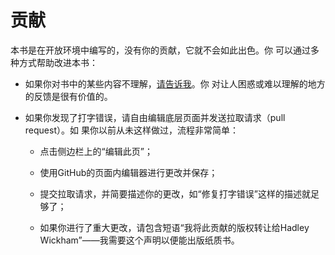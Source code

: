 # 贡献 {#sec-contributing}

本书是在开放环境中编写的，没有你的贡献，它就不会如此出色。你
可以通过多种方式帮助改进本书：

-   如果你对书中的某些内容不理解，[请告诉我](mailto:h.wickham@gmail.com)。你
    对让人困惑或难以理解的地方的反馈是很有价值的。

-   如果你发现了打字错误，请自由编辑底层页面并发送拉取请求（pull request）。如
    果你以前从未这样做过，流程非常简单：

    -   点击侧边栏上的“编辑此页”；

    -   使用GitHub的页面内编辑器进行更改并保存；

    -   提交拉取请求，并简要描述你的更改，如“修复打字错误”这样的描述就足够了；

    -   如果你进行了重大更改，请包含短语“我将此贡献的版权转让给Hadley Wickham”——我需要这个声明以便能出版纸质书。
